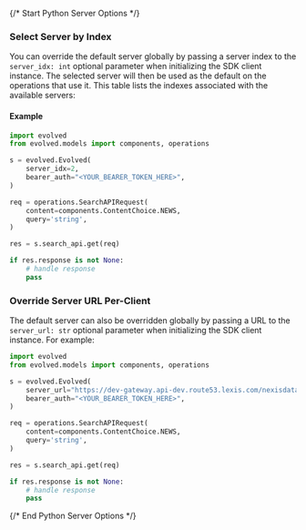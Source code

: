 {/* Start Python Server Options */}

### Select Server by Index

You can override the default server globally by passing a server index to the `server_idx: int` optional parameter when initializing the SDK client instance. The selected server will then be used as the default on the operations that use it. This table lists the indexes associated with the available servers:



#### Example

```python
import evolved
from evolved.models import components, operations

s = evolved.Evolved(
    server_idx=2,
    bearer_auth="<YOUR_BEARER_TOKEN_HERE>",
)

req = operations.SearchAPIRequest(
    content=components.ContentChoice.NEWS,
    query='string',
)

res = s.search_api.get(req)

if res.response is not None:
    # handle response
    pass
```


### Override Server URL Per-Client

The default server can also be overridden globally by passing a URL to the `server_url: str` optional parameter when initializing the SDK client instance. For example:
```python
import evolved
from evolved.models import components, operations

s = evolved.Evolved(
    server_url="https://dev-gateway.api-dev.route53.lexis.com/nexisdataplus",
    bearer_auth="<YOUR_BEARER_TOKEN_HERE>",
)

req = operations.SearchAPIRequest(
    content=components.ContentChoice.NEWS,
    query='string',
)

res = s.search_api.get(req)

if res.response is not None:
    # handle response
    pass
```
{/* End Python Server Options */}
